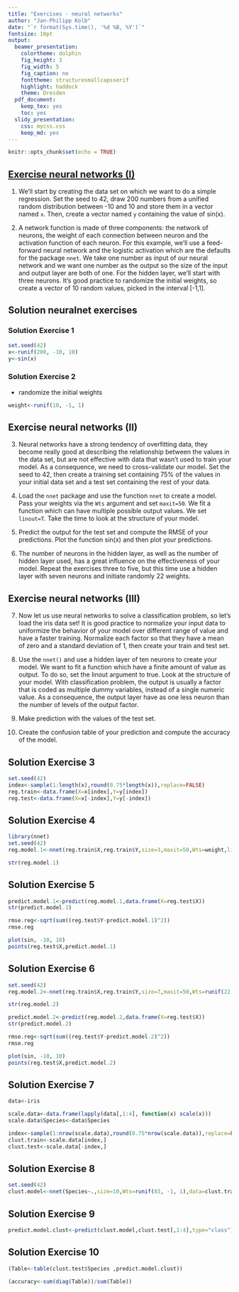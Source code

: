 ```yaml
---
title: "Exercises - neural networks"
author: "Jan-Philipp Kolb"
date: "`r format(Sys.time(), '%d %B, %Y')`"
fontsize: 10pt
output:
  beamer_presentation: 
    colortheme: dolphin
    fig_height: 3
    fig_width: 5
    fig_caption: no
    fonttheme: structuresmallcapsserif
    highlight: haddock
    theme: Dresden
  pdf_document: 
    keep_tex: yes
    toc: yes
  slidy_presentation: 
    css: mycss.css
    keep_md: yes
---
```


```r
knitr::opts_chunk$set(echo = TRUE)
```

## [Exercise neural networks (I)](https://www.r-exercises.com/2017/06/08/neural-networks-exercises-part-1/)

1) We’ll start by creating the data set on which we want to do a simple regression. Set the seed to 42, draw 200 numbers from a unified random distribution between -10 and 10 and store them in a vector named `x`. Then, create a vector named `y` containing the value of sin(x). 

<!--
Neural network are a lot more flexible than most regression algorithms and can fit complex function with ease. The biggest challenge is to find the appropriate network function appropriate to the situation.
-->

2) A network function is made of three components: the network of neurons, the weight of each connection between neuron and the activation function of each neuron. For this example, we’ll use a feed-forward neural network and the logistic activation which are the defaults for the package `nnet`. We take one number as input of our neural network and we want one number as the output so the size of the input and output layer are both of one. For the hidden layer, we’ll start with three neurons. It’s good practice to randomize the initial weights, so create a vector of 10 random values, picked in the interval [-1,1].

## Solution neuralnet exercises

### Solution Exercise 1

```r
set.seed(42)
x<-runif(200, -10, 10)
y<-sin(x)
```

### Solution  Exercise 2

- randomize the initial weights

```r
weight<-runif(10, -1, 1)
```


## Exercise neural networks (II)

3) Neural networks have a strong tendency of overfitting data, they become really good at describing the relationship between the values in the data set, but are not effective with data that wasn’t used to train your model. As a consequence, we need to cross-validate our model. Set the seed to 42, then create a training set containing 75% of the values in your initial data set and a test set containing the rest of your data.

4) Load the `nnet` package and use the function `nnet` to create a model. Pass your weights via the `Wts` argument and set `maxit=50`. We fit a function which can have   multiple possible output values. We set `linout=T`. Take the time to look at the structure of your model.

5) Predict the output for the test set and compute the RMSE of your predictions. Plot the function sin(x) and then plot your predictions.

6) The number of neurons in the hidden layer, as well as the number of hidden layer used, has a great influence on the effectiveness of your model. Repeat the exercises three to five, but this time use a hidden layer with seven neurons and initiate randomly 22 weights.

## Exercise neural networks (III)

7) Now let us use neural networks to solve a classification problem, so let’s load the iris data set! It is good practice to normalize your input data to uniformize the behavior of your model over different range of value and have a faster training. Normalize each factor so that they have a mean of zero and a standard deviation of 1, then create your train and test set.

8) Use the `nnet()` and use a hidden layer of ten neurons to create your model. We want to fit a function which have a finite amount of value as output. To do so, set the linout argument to true. Look at the structure of your model. With classification problem, the output is usually a factor that is coded as multiple dummy variables, instead of a single numeric value. As a consequence, the output layer have as one less neuron than the number of levels of the output factor.

9) Make prediction with the values of the test set.
 
10) Create the confusion table of your prediction and compute the accuracy of the model.


## Solution Exercise 3    #

```r
set.seed(42)
index<-sample(1:length(x),round(0.75*length(x)),replace=FALSE)
reg.train<-data.frame(X=x[index],Y=y[index])
reg.test<-data.frame(X=x[-index],Y=y[-index])
```

## Solution Exercise 4    #

```r
library(nnet)
set.seed(42)
reg.model.1<-nnet(reg.train$X,reg.train$Y,size=3,maxit=50,Wts=weight,linout=TRUE)
```

<!--
## # weights:  10
## initial  value 103.169943 
## iter  10 value 70.636986
## iter  20 value 69.759785
## iter  30 value 63.215384
## iter  40 value 45.634297
## iter  50 value 39.876476
## final  value 39.876476 
## stopped after 50 iterations
-->

```r
str(reg.model.1)
```

<!--
## List of 15
##  $ n            : num [1:3] 1 3 1
##  $ nunits       : int 6
##  $ nconn        : num [1:7] 0 0 0 2 4 6 10
##  $ conn         : num [1:10] 0 1 0 1 0 1 0 2 3 4
##  $ nsunits      : num 5
##  $ decay        : num 0
##  $ entropy      : logi FALSE
##  $ softmax      : logi FALSE
##  $ censored     : logi FALSE
##  $ value        : num 39.9
##  $ wts          : num [1:10] -7.503 2.202 3.004 -0.806 -4.69 ...
##  $ convergence  : int 1
##  $ fitted.values: num [1:150, 1] -0.196 0.568 -0.353 -0.205 -0.161 ...
##   ..- attr(*, "dimnames")=List of 2
##   .. ..$ : NULL
##   .. ..$ : NULL
##  $ residuals    : num [1:150, 1] 0.692 0.3079 -0.0398 0.4262 -0.7024 ...
##   ..- attr(*, "dimnames")=List of 2
##   .. ..$ : NULL
##   .. ..$ : NULL
##  $ call         : language nnet.default(x = reg.train$X, y = reg.train$Y, size = 3, Wts = weight,      linout = TRUE, maxit = 50)
##  - attr(*, "class")= chr "nnet"
-->

## Solution Exercise 5    #

```r
predict.model.1<-predict(reg.model.1,data.frame(X=reg.test$X))
str(predict.model.1)
```

<!--
##  num [1:50, 1] -0.201 0.184 -0.873 -0.981 0.598 ...
##  - attr(*, "dimnames")=List of 2
##   ..$ : NULL
##   ..$ : NULL
-->

```r
rmse.reg<-sqrt(sum((reg.test$Y-predict.model.1)^2))
rmse.reg
```

<!--
## [1] 3.41651
-->

```r
plot(sin, -10, 10)
points(reg.test$X,predict.model.1)
```

<!--
plot of chunk NN_part1
-->

## Solution Exercise 6    #

```r
set.seed(42)
reg.model.2<-nnet(reg.train$X,reg.train$Y,size=7,maxit=50,Wts=runif(22, -1, 1),linout=TRUE)
```

<!--
## # weights:  22
## initial  value 353.642846 
## iter  10 value 55.906010
## iter  20 value 42.700328
## iter  30 value 22.757713
## iter  40 value 16.910492
## iter  50 value 12.770497
## final  value 12.770497 
## stopped after 50 iterations
-->

```r
str(reg.model.2)
```

<!--
## List of 15
##  $ n            : num [1:3] 1 7 1
##  $ nunits       : int 10
##  $ nconn        : num [1:11] 0 0 0 2 4 6 8 10 12 14 ...
##  $ conn         : num [1:22] 0 1 0 1 0 1 0 1 0 1 ...
##  $ nsunits      : num 9
##  $ decay        : num 0
##  $ entropy      : logi FALSE
##  $ softmax      : logi FALSE
##  $ censored     : logi FALSE
##  $ value        : num 12.8
##  $ wts          : num [1:22] 0.894 0.992 1.997 1.506 8.113 ...
##  $ convergence  : int 1
##  $ fitted.values: num [1:150, 1] 0.585 0.6145 -0.464 0.0943 -0.8862 ...
##   ..- attr(*, "dimnames")=List of 2
##   .. ..$ : NULL
##   .. ..$ : NULL
##  $ residuals    : num [1:150, 1] -0.0891 0.2612 0.071 0.1269 0.0232 ...
##   ..- attr(*, "dimnames")=List of 2
##   .. ..$ : NULL
##   .. ..$ : NULL
##  $ call         : language nnet.default(x = reg.train$X, y = reg.train$Y, size = 7, Wts = runif(22,      -1, 1), linout = TRUE, maxit = 50)
##  - attr(*, "class")= chr "nnet"
-->

```r
predict.model.2<-predict(reg.model.2,data.frame(X=reg.test$X))
str(predict.model.2)
```

<!--
##  num [1:50, 1] 1.13 0.153 -0.931 -0.962 0.647 ...
##  - attr(*, "dimnames")=List of 2
##   ..$ : NULL
##   ..$ : NULL
-->

```r
rmse.reg<-sqrt(sum((reg.test$Y-predict.model.2)^2))
rmse.reg
```

<!--
## [1] 2.188407
-->

```r
plot(sin, -10, 10)
points(reg.test$X,predict.model.2)
```

<!--
plot of chunk NN_part1
-->

## Solution Exercise 7    #

```r
data<-iris

scale.data<-data.frame(lapply(data[,1:4], function(x) scale(x)))
scale.data$Species<-data$Species

index<-sample(1:nrow(scale.data),round(0.75*nrow(scale.data)),replace=FALSE)
clust.train<-scale.data[index,]
clust.test<-scale.data[-index,]
```


## Solution Exercise 8    #

```r
set.seed(42)
clust.model<-nnet(Species~.,size=10,Wts=runif(83, -1, 1),data=clust.train)
```

<!--
## # weights:  83
## initial  value 187.294915 
## iter  10 value 10.386561
## iter  20 value 5.337510
## iter  30 value 2.311922
## iter  40 value 1.426508
## iter  50 value 1.387440
## iter  60 value 1.386324
## final  value 1.386294 
## converged
-->

## Solution Exercise 9    #

```r
predict.model.clust<-predict(clust.model,clust.test[,1:4],type="class")
```

## Solution Exercise 10   #

```r
(Table<-table(clust.test$Species ,predict.model.clust))
```

<!--
##             predict.model.clust
##              setosa versicolor virginica
##   setosa         16          0         0
##   versicolor      0          9         0
##   virginica       0          0        13
-->

```r
(accuracy<-sum(diag(Table))/sum(Table))
```


